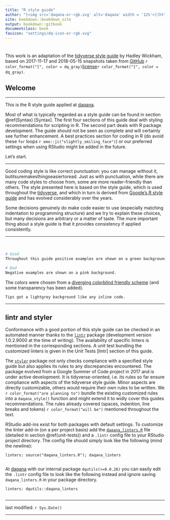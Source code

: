 ```yaml
--- 
title: "R style guide"
author: "[<img src='daqana-or-rgb.svg' alt='daqana' width = '12%'>](https://www.daqana.com)"
site: bookdown::bookdown_site
output: bookdown::gitbook
documentclass: book
favicon: "settings/dq-icon-or-rgb.svg"
---
```


# {-}    

This work is an adaptation of the [tidyverse style guide](http://style.tidyverse.org/) by Hadley Wickham, based on 2017-11-17 and 2018-05-15 snapshots taken from [GitHub](https://github.com/tidyverse/style) `r color_format("[", color = dq_gray)`[license](https://creativecommons.org/licenses/by/3.0/legalcode?)`r color_format("]", color = dq_gray)`.

## Welcome {-} 

--------------------------------------------------------------------------------

This is the R style guide applied at [daqana](https://www.daqana.com).

Most of what is typically regarded as a style guide can be found in section \@ref(Syntax) [Syntax].
The first four sections of this guide deal with styling recommendations for scripting in R. The second part deals with R package development. The guide should not be seen as complete and will certainly see further enhancement. A best practices section for coding in R (do avoid these `for` loops `r emo::ji("slightly_smiling_face")`) or our preferred settings when using RStudio might be added in the future.

Let's start.

--------------------------------------------------------------------------------

Good coding style is like correct punctuation: you can manage without it, butitsuremakesthingseasiertoread. Just as with punctuation, while there are many code styles to choose from, some are more reader-friendly than others. 
The style presented here is based on the style guide, which is used 
throughout the [tidyverse](http://tidyverse.org), and which in turn is derived 
from [Google's R style guide](https://google.github.io/styleguide/Rguide.xml) 
and has evolved considerably over the years. 

Some decisions genuinely do make code easier to use (especially matching indentation to programming structure) and we try to explain these choices, but many decisions are arbitrary or a matter of taste. The more important thing about a style guide is that it provides consistency if applied consistently.       

--------------------------------------------------------------------------------

<div style = "height:20px;"></div>
<div class = "good">
```r
# Good
Throughout this guide positive examples are shown on a green background.
```
</div>

<div class = "bad">
```r
# Bad
Negative examples are shown on a pink background. 

```
</div>

The colors were chosen from a [diverging colorblind friendly scheme](http://colorbrewer2.org/#type=diverging&scheme=PiYG&n=3) (and some transparency has been added).

<div class = "tip">
```r
Tips got a lightgrey background like any inline code. 
```
</div>

--------------------------------------------------------------------------------

## lintr and styler {-}

Conformance with a good portion of this style guide can be checked in an automated manner thanks to the [`lintr`](https://github.com/jimhester/lintr) package (development version 1.0.2.9000 at the time of writing). The availability of specific linters is mentioned in the corresponding sections. A unit test bundling the customized linters is given in the Unit Tests [lintr] section of this guide. 

The [`styler`](https://github.com/r-lib/styler) package not only checks compliance with a specified style guide but also applies its rules to any discrepancies encountered. The package evolved from a Google Summer of Code project in 2017 and is under active development. It is tidyverse-oriented, i.e. its rules so far ensure compliance with aspects of the tidyverse style guide. Minor aspects are directly customizable, others would require their own rules to be written. We `r color_format("are planning to")` bundle the existing customized rules into a `daqana_style()` function and might extend it to widly cover this guides recommendations. The rules already covered (spaces, indention, line breaks and tokens) `r color_format("will be")` mentioned throughout the text.

RStudio add-ins exist for both packages with default settings. To customize the linter add-in (on a per project basis) add the [`daqana_linters.R`](../../daqana_linters.R) file (detailed in section \@ref(unit-tests)) and a `.lintr` config file to your RStudio project directory. The config file should simply look like the following (mind the newline): 

<div class = "tip">
```
linters: source("daqana_linters.R"); daqana_linters 
        
```
</div>

At [daqana](https://www.daqana.com) with our internal package `dqutils(>=0.0.26)` you can easily edit the `.lintr` config file to look like the following instead and ignore saving `daqana_linters.R ` in your package directory.

<div class = "tip">
```
linters: dqutils::daqana_linters
        
```
</div>

--------------------------------------------------------------------------------

last modified: `r Sys.Date()`

--------------------------------------------------------------------------------
